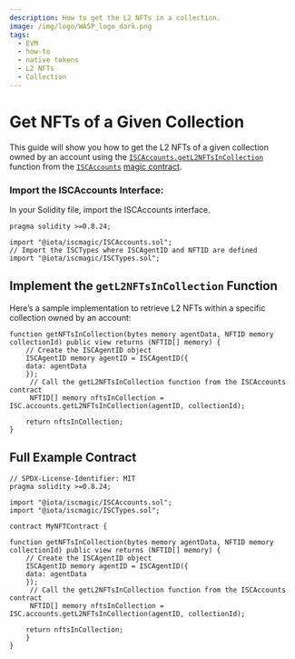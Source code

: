 ```yaml
---
description: How to get the L2 NFTs in a collection.
image: /img/logo/WASP_logo_dark.png
tags:
  - EVM
  - how-to
  - native tokens
  - L2 NFTs
  - Collection
---
```


#  Get NFTs of a Given Collection

This guide will show you how to get the L2 NFTs of a given collection owned by an account using the [`ISCAccounts.getL2NFTsInCollection`](../../../reference/magic-contract/ISCAccounts.md#getl2nftsincollection) function from the [`ISCAccounts`](../../../reference/magic-contract/ISCAccounts.md) [magic contract](../../../reference/magic-contract/introduction.md).
<GetNftMetadata />

### Import the ISCAccounts Interface:

In your Solidity file, import the ISCAccounts interface.

```Solidity
pragma solidity >=0.8.24;

import "@iota/iscmagic/ISCAccounts.sol";
// Import the ISCTypes where ISCAgentID and NFTID are defined
import "@iota/iscmagic/ISCTypes.sol";
```

## Implement the `getL2NFTsInCollection` Function

Here’s a sample implementation to retrieve L2 NFTs within a specific collection owned by an account:

```solidity
function getNFTsInCollection(bytes memory agentData, NFTID memory collectionId) public view returns (NFTID[] memory) {
    // Create the ISCAgentID object
    ISCAgentID memory agentID = ISCAgentID({
    data: agentData
    });
     // Call the getL2NFTsInCollection function from the ISCAccounts contract
     NFTID[] memory nftsInCollection = ISC.accounts.getL2NFTsInCollection(agentID, collectionId);
    
    return nftsInCollection;
}
```

## Full Example Contract

```solidity
// SPDX-License-Identifier: MIT
pragma solidity >=0.8.24;

import "@iota/iscmagic/ISCAccounts.sol";
import "@iota/iscmagic/ISCTypes.sol";

contract MyNFTContract {

function getNFTsInCollection(bytes memory agentData, NFTID memory collectionId) public view returns (NFTID[] memory) {
    // Create the ISCAgentID object
    ISCAgentID memory agentID = ISCAgentID({
    data: agentData
    });
     // Call the getL2NFTsInCollection function from the ISCAccounts contract
     NFTID[] memory nftsInCollection = ISC.accounts.getL2NFTsInCollection(agentID, collectionId);
    
    return nftsInCollection;
    }
}
```